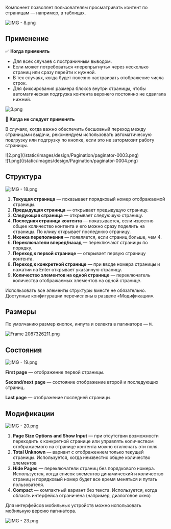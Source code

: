 Компонент позволяет пользователям просматривать контент по страницам — например, в таблицах.

![IMG - 8.png](/static/images/design/Pagination/paginator-0001.png)

## Применение

✅ **Когда применять**

- Для всех случаев с постраничным выводом.
- Если может потребоваться «перепрыгнуть» через несколько страниц или сразу перейти к нужной.
- В тех случаях, когда будет полезно настраивать отображение числа строк.
- Для фиксирования размера блоков внутри страницы, чтобы автоматическая подгрузка контента верхнего постоянно не сдвигала нижний.

![3.png](/static/images/design/Pagination/paginator-0002.png)

🚫 **Когда не следует применять**

В случаях, когда важно обеспечить бесшовный переход между страницами выдачи, рекомендуем использовать автоматическую подгрузку или подгрузку по кнопке, если это не затормозит работу страницы.

<div className="row">
   <div className="col-12 col-md-6">
      ![2.png](/static/images/design/Pagination/paginator-0003.png)
   </div>
   <div className="col-12 col-md-6">
      ![1.png](/static/images/design/Pagination/paginator-0004.png)
   </div>
</div>

## Структура

![IMG - 18.png](/static/images/design/Pagination/paginator-0005.png)

1. **Текущая страница** — показывает порядковый номер отображаемой страницы.
2. **Предыдущая страница** — открывает предыдущую страницу.
3. **Следующая страница** — открывает следующую страницу.
4. **Последняя страница контента** — показывается, если известно общее количество контента и его можно сразу поделить на страницы. По клику открывает последнюю страницу.
5. **Иконка переполнения** — появляется, если страниц больше, чем 4.
6. **Переключатели вперед/назад** — переключают страницы по порядку.
7. **Переход к первой странице** — открывает первую страницу контента.
8. **Переход к конкретной странице** — при вводе номера страницы и нажатии на Enter открывает указанную страницу.
9. **Количество элементов на одной странице** — переключатель количества отображаемых элементов на одной странице.

Использовать все элементы структуры вместе не обязательно. Доступные конфигурации перечислены в разделе «Модификации».

## Размеры

По умолчанию размер кнопок, инпута и селекта в пагинаторе — `M`.

![Frame 2087326211.png](/static/images/design/Pagination/paginator-0006.png)

## Состояния

![IMG - 19.png](/static/images/design/Pagination/paginator-0007.png)

**First page** — отображение первой страницы.

**Second/next** **page** — состояние отображение второй и последующих страниц.

**Last page** — отображение последней страницы.

## Модификации

![IMG - 20.png](/static/images/design/Pagination/paginator-0008.png)

1. **Page Size Options and Show Input** — при отсутствии возможности переходить к конкретной странице или управлять количеством отображаемого на странице контента можно отключать эти поля.
2. **Total Unknown** — вариант с отображением только текущей страницы. Используется, когда неизвестно общее количество элементов
3. **Hide Pages** — переключатели страниц без порядкового номера. Используется, когда список элементов динамический и количество страниц и порядковый номер будет все время меняться и путать пользователя.
4. **Compact** — компактный вариант без текста. Используется, когда область интерфейса ограничена (например, диалоговое окно)

Для интерфейсов мобильных устройств можно использовать мобильную версию пагинатора.

![IMG - 23.png](/static/images/design/Pagination/paginator-0009.png)